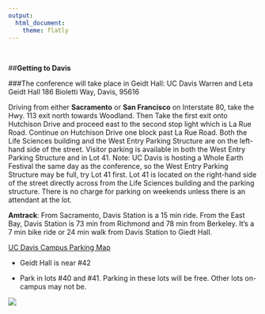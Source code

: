 ```yaml
---
output: 
  html_document:
    theme: flatly
---
```

<br>

##**Getting to Davis**

###The conference will take place in Geidt Hall: UC Davis Warren and Leta Geidt Hall 186 Bioletti Way, Davis, 95616

Driving from either **Sacramento** or **San Francisco** on Interstate 80, take the Hwy. 113 exit north towards Woodland. Then Take the first exit onto Hutchison Drive and proceed east to the second stop light which is La Rue Road. Continue on Hutchison Drive one block past La Rue Road. Both the Life Sciences building and the West Entry Parking Structure are on the left-hand side of the street. Visitor parking is available in both the West Entry Parking Structure and in Lot 41. Note: UC Davis is hosting a Whole Earth Festival the same day as the conference, so the West Entry Parking Structure may be full, try Lot 41 first. Lot 41 is located on the right-hand side of the street directly across from the Life Sciences building and the parking structure. There is no charge for parking on weekends unless there is an attendant at the lot. 

**Amtrack**: From Sacramento, Davis Station is a 15 min ride. From the East Bay, Davis Station is 73 min from Richmond and 78 min from Berkeley. It's a 7 min bike ride or 24 min walk from Davis Station to Giedt Hall.


[UC Davis Campus Parking Map](http://taps.ucdavis.edu/sites/taps.ucdavis.edu/files/attachments/parking_map.pdf)

  + Geidt Hall is near #42 
  
  + Park in lots #40 and #41. Parking in these lots will be free. Other lots on-campus may not be.
  
![](pics/map.png)  
